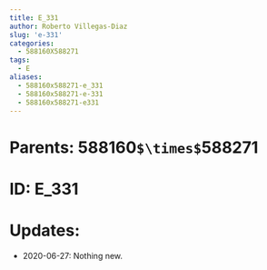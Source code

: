 ```yaml
---
title: E_331
author: Roberto Villegas-Diaz
slug: 'e-331'
categories:
  - 588160X588271
tags:
  - E
aliases:
  - 588160x588271-e_331
  - 588160x588271-e-331
  - 588160x588271-e331
---
```


# **Parents**: 588160`$\times$`588271
# **ID**: E_331
# **Updates**: 
 - 2020-06-27: Nothing new.
